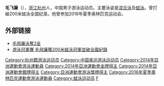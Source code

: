 {{blpunsourced|time=2014-05-21T01:58:16+00:00}}
{{noteTA|G1=Aquatics}}
{{Infobox Swimmer
| swimmername    = 毛飞廉
| image          = 
| imagesize      = 
| caption        = 
| fullname       =   
| nationality    = {{PRC}}
| strokes        = [[混合泳|混合泳]]、[[蛙泳|蛙泳]]
| club           = 
| collegeteam    = 
| birth_date      = {{birth_date_and_age|1993|7|30}}
| birth_place     = {{CHN}}[[浙江省|浙江省]][[杭州市|杭州市]]
| height         = 
| weight         = 
| medaltemplates =
}}
'''毛飞廉'''（{{bd|1993年|7月30日}}），[[浙江|浙江]][[杭州|杭州]]人，中国男子游泳运动员。主要泳姿是[[混合泳|混合泳]]及[[蛙泳|蛙泳]]。曾打破200米蛙泳全国纪录。他曾参加2016年夏季奥林匹克运动会。

== 外部链接 ==
* [http://www.worldjournal.com/view/full_news/23827332/article-%E6%AF%9B%E9%A3%9B%E5%BB%89--%E6%B3%B3-%E5%A5%AA2%E9%87%91 毛飛廉泳奪2金]{{dead link|date=2018年3月 |bot=InternetArchiveBot |fix-attempted=yes }}
* [http://www.sportsonline.com.cn/BIG5/n/2013/0407/c35862-21040481-3.html 游泳冠軍賽 毛飛廉獲200米蛙泳冠軍並破全國紀錄] {{Wayback|url=http://www.sportsonline.com.cn/BIG5/n/2013/0407/c35862-21040481-3.html |date=20140714175317 }}
{{2016 China Olympic Swimming Team}}

{{DEFAULTSORT:M}}
[[Category:杭州籍游泳运动员|Category:杭州籍游泳运动员]]
[[Category:中国奥运游泳运动员|Category:中国奥运游泳运动员]]
[[Category:2014年亞洲運動會游泳運動員|Category:2014年亞洲運動會游泳運動員]]
[[Category:2014年亞洲運動會金牌得主|Category:2014年亞洲運動會金牌得主]]
[[Category:2014年亞洲運動會銀牌得主|Category:2014年亞洲運動會銀牌得主]]
[[Category:亞洲運動會游泳獎牌得主|Category:亞洲運動會游泳獎牌得主]]
[[Category:2016年夏季奧林匹克運動會游泳運動員|Category:2016年夏季奧林匹克運動會游泳運動員]]
[[Category:蛙泳运动员|Category:蛙泳运动员]]
[[Category:毛姓|F]]
